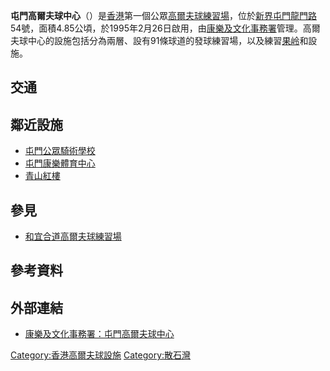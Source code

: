 '''屯門高爾夫球中心'''（{{lang-en|'''Tuen Mun Golf Centre'''}}）是[[香港|香港]]第一個公眾[[高爾夫球|高爾夫球]][[練習場_(高爾夫球)|練習場]]，位於[[新界|新界]][[屯門|屯門]][[龍門路|龍門路]]54號，面積4.85公頃，於1995年2月26日啟用，由[[康樂及文化事務署|康樂及文化事務署]]管理。高爾夫球中心的設施包括分為兩層、設有91條球道的發球練習場，以及練習[[果岭|果岭]]和{{link-en|沙坑 (高爾夫球)|Bunker (golf)|沙坑}}設施。
{{wide image|Tuen Mun Golf Centre (panorama, blue sky).jpg|1200px|屯門高爾夫球中心}}

==交通==
{{參見|散石灣#交通}}

==鄰近設施==
*[[屯門公眾騎術學校|屯門公眾騎術學校]]
*[[屯門康樂體育中心|屯門康樂體育中心]]
*[[青山紅樓|青山紅樓]]

==參見==
*[[和宜合道高爾夫球練習場|和宜合道高爾夫球練習場]]

==參考資料==
{{Reflist}}

==外部連結==
*[http://www.lcsd.gov.hk/golf/b5/tuen_mun.php 康樂及文化事務署：屯門高爾夫球中心] {{Wayback|url=http://www.lcsd.gov.hk/golf/b5/tuen_mun.php |date=20110907072233 }}

[[Category:香港高爾夫球設施|Category:香港高爾夫球設施]]
[[Category:散石灣|Category:散石灣]]
